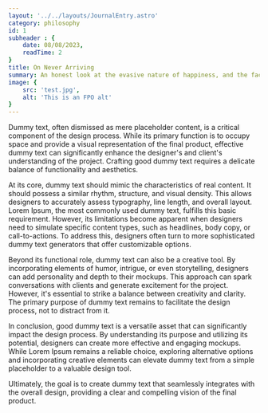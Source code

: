 ```yaml
---
layout: '../../layouts/JournalEntry.astro'
category: philosophy
id: 1
subheader : {
	date: 08/08/2023,
	readTime: 2
}
title: On Never Arriving
summary: An honest look at the evasive nature of happiness, and the fact that no positive state is permanent.
image: {
	src: 'test.jpg',
	alt: 'This is an FPO alt'
}
---
```


Dummy text, often dismissed as mere placeholder content, is a critical component of the design process. While its primary function is to occupy space and provide a visual representation of the final product, effective dummy text can significantly enhance the designer's and client's understanding of the project. Crafting good dummy text requires a delicate balance of functionality and aesthetics.

At its core, dummy text should mimic the characteristics of real content. It should possess a similar rhythm, structure, and visual density. This allows designers to accurately assess typography, line length, and overall layout. Lorem Ipsum, the most commonly used dummy text, fulfills this basic requirement. However, its limitations become apparent when designers need to simulate specific content types, such as headlines, body copy, or call-to-actions. To address this, designers often turn to more sophisticated dummy text generators that offer customizable options.

Beyond its functional role, dummy text can also be a creative tool. By incorporating elements of humor, intrigue, or even storytelling, designers can add personality and depth to their mockups. This approach can spark conversations with clients and generate excitement for the project. However, it's essential to strike a balance between creativity and clarity. The primary purpose of dummy text remains to facilitate the design process, not to distract from it.   

In conclusion, good dummy text is a versatile asset that can significantly impact the design process. By understanding its purpose and utilizing its potential, designers can create more effective and engaging mockups. While Lorem Ipsum remains a reliable choice, exploring alternative options and incorporating creative elements can elevate dummy text from a simple placeholder to a valuable design tool.

Ultimately, the goal is to create dummy text that seamlessly integrates with the overall design, providing a clear and compelling vision of the final product.